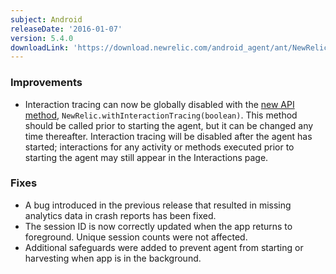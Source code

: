 ```yaml
---
subject: Android
releaseDate: '2016-01-07'
version: 5.4.0
downloadLink: 'https://download.newrelic.com/android_agent/ant/NewRelic_Android_Agent_5.4.0.zip'
---
```


### Improvements

* Interaction tracing can now be globally disabled with the [new API method](https://docs.newrelic.com/docs/mobile-monitoring/mobile-sdk-api/new-relic-mobile-sdk-api/work-android-sdk-api#disable-interactions), `NewRelic.withInteractionTracing(boolean)`. This method should be called prior to starting the agent, but it can be changed any time thereafter. Interaction tracing will be disabled after the agent has started; interactions for any activity or methods executed prior to starting the agent may still appear in the Interactions page.

### Fixes

* A bug introduced in the previous release that resulted in missing analytics data in crash reports has been fixed.
* The session ID is now correctly updated when the app returns to foreground. Unique session counts were not affected.
* Additional safeguards were added to prevent agent from starting or harvesting when app is in the background.
